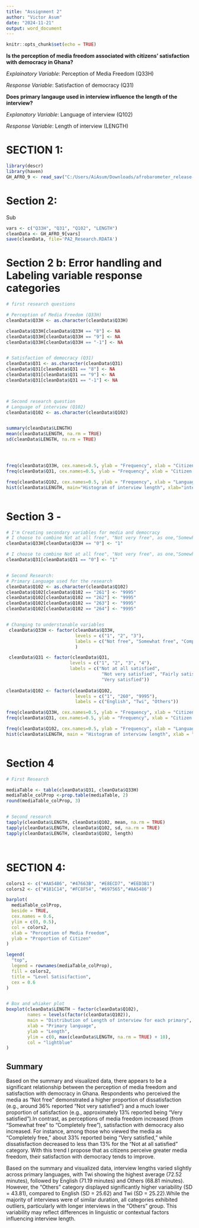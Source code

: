 ```yaml
---
title: "Assignment 2"
author: "Victor Asum"
date: "2024-11-21"
output: word_document
---
```


```r
knitr::opts_chunk$set(echo = TRUE)
```

**Is the perception of media freedom associated with citizens' satisfaction with democracy in Ghana?**

*Explainatory Variable*: Perception of Media Freedom (Q33H)

*Response Variable*: Satisfaction of democracy (Q31)


**Does primary langauge used in interview influence the length of the interview?**

*Explanatory Variable*:  Language of interview (Q102)

*Response Variable*: Length of interview (LENGTH)


# SECTION 1:
```r
library(descr)
library(haven)
GH_AFRO_9 <- read_sav("C:/Users/AiAsum/Downloads/afrobarometer_release-dataset_gha_r9_en_2023-04-01.sav")

```


# Section 2: 
Sub
```r
vars <- c("Q33H", "Q31", "Q102", "LENGTH") 
cleanData <- GH_AFRO_9[vars]
save(cleanData, file='PA2_Research.RDATA')

```


# Section 2 b: Error handling and Labeling variable response categories

```r

# first research questions

# Perception of Media Freedom (Q33H)
cleanData$Q33H <- as.character(cleanData$Q33H)

cleanData$Q33H[cleanData$Q33H == "8"] <- NA
cleanData$Q33H[cleanData$Q33H == "9"] <- NA
cleanData$Q33H[cleanData$Q33H == "-1"] <- NA


# Satisfaction of democracy (Q31)
cleanData$Q31 <- as.character(cleanData$Q31)
cleanData$Q31[cleanData$Q31 == "8"] <- NA
cleanData$Q31[cleanData$Q31 == "9"] <- NA
cleanData$Q31[cleanData$Q31 == "-1"] <- NA



# Second research question
# Language of interview (Q102)
cleanData$Q102 <- as.character(cleanData$Q102)


summary(cleanData$LENGTH)
mean(cleanData$LENGTH, na.rm = TRUE)
sd(cleanData$LENGTH, na.rm = TRUE)




freq(cleanData$Q33H, cex.names=0.5, ylab = "Frequency", xlab = "Citizen's Perceive of Media freedom")
freq(cleanData$Q31, cex.names=0.5, ylab = "Frequency", xlab = "Citizen's Satisfaction of Democracy")

freq(cleanData$Q102, cex.names=0.5, ylab = "Frequency", xlab = "Language used in interview")
hist(cleanData$LENGTH, main="Histogram of interview length", xlab="interview length (minutes)", ylab="Frequency", col="#ff00ff")



```


# Section 3 - 
```r
# I'm Creating secondary variables for media and democracy
# I choose to combine Not at all free", "Not very free", as one,"Somewhat free", "Completely free"
cleanData$Q33H[cleanData$Q33H == "0"] <- "1"

# I choose to combine Not at all free", "Not very free", as one,"Somewhat free", "Completely free"
cleanData$Q31[cleanData$Q31 == "0"] <- "1"


# Second Research:
# Primary Language used for the research
cleanData$Q102 <- as.character(cleanData$Q102)
cleanData$Q102[cleanData$Q102 == "261"] <- "9995"
cleanData$Q102[cleanData$Q102 == "262"] <- "9995"
cleanData$Q102[cleanData$Q102 == "263"] <- "9995"
cleanData$Q102[cleanData$Q102 == "264"] <- "9995"


# Changing to understanable variables
 cleanData$Q33H <- factor(cleanData$Q33H,
                          levels = c("1", "2", "3"),
                          labels = c("Not free", "Somewhat free", "Completely free")
                          )

 cleanData$Q31 <- factor(cleanData$Q31,
                        levels = c("1", "2", "3", "4"),
                        labels = c("Not at all satisfied", 
                                    "Not very satisfied", "Fairly satisfied", 
                                    "Very satisfied"))
 
cleanData$Q102 <- factor(cleanData$Q102,
                          levels = c("1", "260", "9995"),
                          labels = c("English", "Twi", "Others"))

freq(cleanData$Q33H, cex.names=0.5, ylab = "Frequency", xlab = "Citizen's Perceive of Media freedom")
freq(cleanData$Q31, cex.names=0.5, ylab = "Frequency", xlab = "Citizen's Satisfaction of Democracy")

freq(cleanData$Q102, cex.names=0.5, ylab = "Frequency", xlab = "Language used in interview")
hist(cleanData$LENGTH, main = "Histogram of interview length", xlab = "interview length (minutes)")



```


# Section 4

```r
# First Research

mediaTable <- table(cleanData$Q31, cleanData$Q33H)
mediaTable_colProp <-prop.table(mediaTable, 2)
round(mediaTable_colProp, 3)


# Second research
tapply(cleanData$LENGTH, cleanData$Q102, mean, na.rm = TRUE)
tapply(cleanData$LENGTH, cleanData$Q102, sd, na.rm = TRUE) 
tapply(cleanData$LENGTH, cleanData$Q102, length)




```

# SECTION 4:
```r
colors1 <- c("#AA5486", "#47663B", "#E8ECD7", "#EED3B1")
colors2 <- c("#181C14", "#FC8F54", "#697565","#AA5486")

barplot(
  mediaTable_colProp, 
  beside = TRUE,                
  cex.names = 0.6,
  ylim = c(0, 0.5),
  col = colors2,  
  xlab = "Perception of Media Freedom", 
  ylab = "Proportion of Citizen"
)

legend(
  "top",   
  legend = rownames(mediaTable_colProp),
  fill = colors2,
  title = "Level Satisifaction",
  cex = 0.6
)


# Box and whiaker plot
boxplot(cleanData$LENGTH ~ factor(cleanData$Q102),
        names = levels(factor(cleanData$Q102)),
        main = "Distribution of Length of interview for each primary",
        xlab = "Primary language",
        ylab = "Length",
        ylim = c(0, max(cleanData$LENGTH, na.rm = TRUE) + 10),
        col = "lightblue"
)


```

## Summary 
Based on the summary and visualized data, there appears to be a significant relationship between the perception of media freedom and satisfaction with democracy in Ghana. Respondents who perceived the media as "Not free" demonstrated a higher proportion of dissatisfaction (e.g., around 36% reported "Not very satisfied") and a much lower proportion of satisfaction (e.g., approximately 13% reported being "Very satisfied").In contrast, as perceptions of media freedom increased (from "Somewhat free" to "Completely free"), satisfaction with democracy also increased. For instance, among those who viewed the media as "Completely free," about 33% reported being "Very satisfied," while dissatisfaction decreased to less than 13% for the "Not at all satisfied" category. With this trend I propose that as citizens perceive greater media freedom, their satisfaction with democracy tends to improve.

Based on the summary and visualized data, interview lengths varied slightly across primary languages, with Twi showing the highest average (72.52 minutes), followed by English (71.19 minutes) and Others (68.81 minutes). However, the "Others" category displayed significantly higher variability (SD = 43.81), compared to English (SD = 25.62) and Twi (SD = 25.22).While the majority of interviews were of similar duration, all categories exhibited outliers, particularly with longer interviews in the "Others" group. This variability may reflect differences in linguistic or contextual factors influencing interview length.

